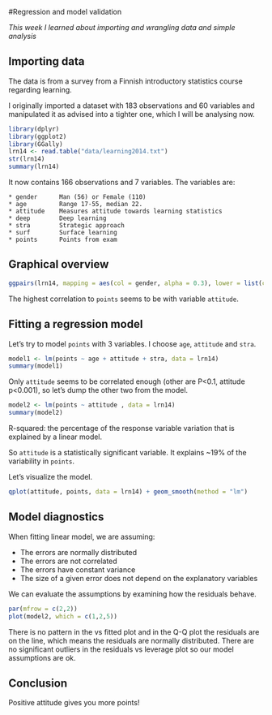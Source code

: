 #Regression and model validation

*This week I learned about importing and wrangling data and simple analysis*



## Importing data

The data is from a survey from a Finnish introductory statistics course regarding learning.

I originally imported a dataset with 183 observations and 60 variables and manipulated it as advised into a tighter one, which I will be analysing now.

```r
library(dplyr)
library(ggplot2)
library(GGally)
lrn14 <- read.table("data/learning2014.txt")
str(lrn14)
summary(lrn14)
``` 

It now contains 166 observations and 7 variables. The variables are:
```
* gender      Man (56) or Female (110)
* age         Range 17-55, median 22.
* attitude    Measures attitude towards learning statistics
* deep        Deep learning
* stra        Strategic approach
* surf        Surface learning
* points      Points from exam
```



## Graphical overview
```r
ggpairs(lrn14, mapping = aes(col = gender, alpha = 0.3), lower = list(combo = wrap("facethist", bins = 20)))

```

The highest correlation to `points` seems to be with variable `attitude`.





## Fitting a regression model

Let's try to model `points ` with 3 variables. I choose `age`, `attitude` and `stra`.

```r
model1 <- lm(points ~ age + attitude + stra, data = lrn14)
summary(model1)
```

Only `attitude`  seems to be correlated enough (other are P<0.1, attitude p<0.001), so let's dump the other two from the model.

```r
model2 <- lm(points ~ attitude , data = lrn14)
summary(model2)
```

R-squared: the percentage of the response variable variation that is explained by a linear model.  

So `attitude` is a statistically significant variable. It explains ~19% of the variability in `points`. 

Let's visualize the model.

```r
qplot(attitude, points, data = lrn14) + geom_smooth(method = "lm")
```




## Model diagnostics

When fitting  linear model, we are assuming:

* The errors are normally distributed
* The errors are not correlated
* The errors have constant variance
* The size of a given error does not depend on the explanatory variables

We can evaluate the assumptions by examining how the residuals behave. 

```r
par(mfrow = c(2,2))
plot(model2, which = c(1,2,5)) 
```

There is no pattern in the vs fitted plot and in the Q-Q plot the residuals are on the line, which means the residuals are normally distributed. There are no significant outliers in the residuals vs leverage plot so our model assumptions are ok.

## Conclusion

Positive attitude gives you more points!

